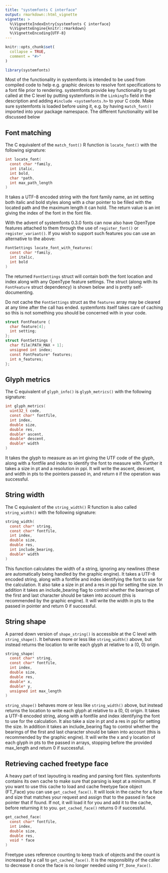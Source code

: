 ```yaml
---
title: "systemfonts C interface"
output: rmarkdown::html_vignette
vignette: >
  %\VignetteIndexEntry{systemfonts C interface}
  %\VignetteEngine{knitr::rmarkdown}
  %\VignetteEncoding{UTF-8}
---
```


```r
knitr::opts_chunk$set(
  collapse = TRUE,
  comment = "#>"
)
```

```r
library(systemfonts)
```

Most of the functionality in systemfonts is intended to be used from compiled
code to help e.g. graphic devices to resolve font specifications to a font file
prior to rendering. systemfonts provide key functionality to get called at the 
C level by putting systemfonts in the `LinkingTo` field in the description and
adding `#include <systemfonts.h>` to your C code. Make sure systemfonts is 
loaded before using it, e.g. by having `match_font()` imported into your package
namespace. The different functionality will be discussed below

## Font matching
The C equivalent of the `match_font()` R function is `locate_font()` with the
following signature:

```C
int locate_font(
  const char *family, 
  int italic, 
  int bold, 
  char *path, 
  int max_path_length
)
```

It takes a UTF-8 encoded string with the font family name, an int setting both
italic and bold styles along with a char pointer to be filled with the located
path and the maximum length it can hold. The return value is an int giving the
index of the font in the font file.

With the advent of systemfonts 0.3.0 fonts can now also have OpenType features
attached to them through the use of `register_font()` or `register_variant()`.
If you wish to support such features you can use an alternative to the above:

```C
FontSettings locate_font_with_features(
  const char *family, 
  int italic, 
  int bold
)
```

The returned `FontSettings` struct will contain both the font location and index
along with any OpenType feature settings. The struct (along with its 
`FontFeature` struct dependency) is shown below and is pretty self-documenting.

Do not cache the `FontSettings` struct as the `features` array may be cleared at
any time after the call has ended. systemfonts itself takes care of caching so
this is not something you should be concerned with in your code.

```C
struct FontFeature {
  char feature[4];
  int setting;
};
struct FontSettings {
  char file[PATH_MAX + 1];
  unsigned int index;
  const FontFeature* features;
  int n_features;
};
```

## Glyph metrics
The C equivalent of `glyph_info()` is `glyph_metrics()` with the following 
signature:

```C
int glyph_metrics(
  uint32_t code, 
  const char* fontfile, 
  int index, 
  double size, 
  double res, 
  double* ascent, 
  double* descent, 
  double* width
)
```

It takes the glyph to measure as an int giving the UTF code of the glyph, along
with a fontfile and index to identify the font to measure with. Further it takes
a size in pt and a resolution in ppi. It will write the ascent, descent, and 
width in pts to the pointers passed in, and return `0` if the operation was 
successful.

## String width
The C equivalent of the `string_width()` R function is also called 
`string_width()` with the following signature:

```C
string_width(
  const char* string, 
  const char* fontfile, 
  int index, 
  double size, 
  double res, 
  int include_bearing, 
  double* width
)
```

This function calculates the width of a string, ignoring any newlines (these are
automatically being handled by the graphic engine). It takes a UTF-8 encoded 
string, along with a fontfile and index identifying the font to use for the 
calculation. It also take a size in pt and a res in ppi for setting the size. In
addition it takes an include_bearing flag to control whether the bearings of the
first and last character should be taken into account (this is recommended by 
the graphic engine). It will write the width in pts to the passed in pointer and 
return 0 if successful.

## String shape
A parred down version of `shape_string()` is accessible at the C level with 
`string_shape()`. It behaves more or less like `string_width()` above, but 
instead returns the location to write each glyph at relative to a (0, 0) origin.

```C
string_shape(
  const char* string, 
  const char* fontfile, 
  int index, 
  double size, 
  double res, 
  double* x, 
  double* y, 
  unsigned int max_length
)
```

`string_shape()` behaves more or less like `string_width()` above, but instead 
returns the location to write each glyph at relative to a (0, 0) origin. It 
takes a UTF-8 encoded string, along with a fontfile and index identifying the 
font to use for the calculation. It also take a size in pt and a res in ppi for 
setting the size. In addition it takes an include_bearing flag to control 
whether the bearings of the first and last character should be taken into 
account (this is recommended by the graphic engine). It will write the x and y
location of each glyph in pts to the passed in arrays, stopping before the 
provided max_length and return 0 if successful.

## Retrieving cached freetype face
A heavy part of text layouting is reading and parsing font files. systemfonts 
contains its own cache to make sure that parsing is kept at a minimum. If you
want to use this cache to load and cache freetype face object (FT_Face) you can
use `get_cached_face()`. It will look in the cache for a face and size that 
matches your request and assign that to the passed in face pointer that if 
found. If not, it will load it for you and add it to the cache, before returning
it to you. `get_cached_face()` returns 0 if successful.

```C
get_cached_face(
  const char* fontfile, 
  int index, 
  double size, 
  double res,
  void * face
)
```

Freetype uses reference counting to keep track of objects and the count is 
increased by a call to `get_cached_face()`. It is the responsiblity of the 
caller to decrease it once the face is no longer needed using `FT_Done_Face()`.
